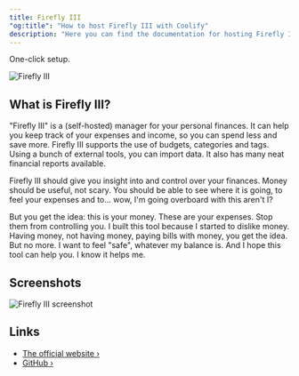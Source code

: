 ```yaml
---
title: Firefly III
"og:title": "How to host Firefly III with Coolify"
description: "Here you can find the documentation for hosting Firefly III with Coolify."
---
```


One-click setup.

![Firefly III](https://raw.githubusercontent.com/firefly-iii/firefly-iii/develop/.github/assets/img/logo-small.png)

## What is Firefly III?

"Firefly III" is a (self-hosted) manager for your personal finances. It can help you keep track of your expenses and income, so you can spend less and save more. Firefly III supports the use of budgets, categories and tags. Using a bunch of external tools, you can import data. It also has many neat financial reports available.

Firefly III should give you insight into and control over your finances. Money should be useful, not scary. You should be able to see where it is going, to feel your expenses and to... wow, I'm going overboard with this aren't I?

But you get the idea: this is your money. These are your expenses. Stop them from controlling you. I built this tool because I started to dislike money. Having money, not having money, paying bills with money, you get the idea. But no more. I want to feel "safe", whatever my balance is. And I hope this tool can help you. I know it helps me.

## Screenshots

![Firefly III screenshot](https://raw.githubusercontent.com/firefly-iii/firefly-iii/develop/.github/assets/img/imac-complete.png)

## Links

- [The official website ›](https://firefly-iii.org/)
- [GitHub ›](https://github.com/firefly-iii/firefly-iii/)
